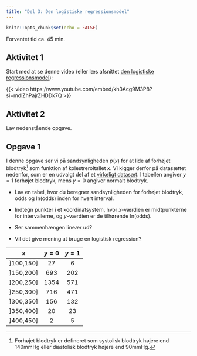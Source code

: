```yaml
---
title: "Del 3: Den logistiske regressionsmodel"
---
```



```r
knitr::opts_chunk$set(echo = FALSE)
```

[Forventet tid ca. 45 min.]{.estimeret_tid}

## Aktivitet 1 {.aimat}
Start med at se denne video (eller læs afsnittet [den logistiske regressionsmodel](../../materialer/logistisk/log-reg.qmd#den-logistiske-regressionsmodel)):

{{< video https://www.youtube.com/embed/kh3Acg9M3P8?si=mdlZhPajrZHDDk7Q >}}

## Aktivitet 2 {.aimat}

Lav nedenstående opgave.

::: {.callout-note collapse="false" appearance="minimal"}

## Opgave 1

I denne opgave ser vi på sandsynligheden $p(x)$ for at lide af forhøjet blodtryk[^17]  som funktion af kolestreroltallet $x$.
Vi kigger derfor på datasættet nedenfor, som er en udvalgt del af et [virkeligt datasæt](https://biolincc.nhlbi.nih.gov/studies/framcohort/).
I tabellen angiver $y=1$ forhøjet blodtryk, mens $y=0$ angiver normalt blodtryk.   

* Lav en tabel, hvor du beregner sandsynligheden for forhøjet blodtryk, odds og ln(odds) inden for hvert interval. 

* Indtegn punkter i et koordinatsystem, hvor $x$-værdien er midtpunkterne for intervallerne, og $y$-værdien er de tilhørende ln(odds). 

* Ser sammenhængen lineær ud? 

* Vil det give mening at bruge en logistisk regression?

|  $x$ | $y=0$ | $y=1$   |
|    :----:   | :----:   | :----:   |
| ]100,150] | 27   | 6    | 
| ]150,200] | 693    | 202   |
| ]200,250] | 1354   |   571    |
| ]250,300] | 716    |  471   |
| ]300,350] | 156   |  132  |
| ]350,400] | 20    |   23   | 
| ]400,450] | 2   |  5    | 
            

[^17]: Forhøjet blodtryk er defineret som systolisk blodtryk højere end 140mmHg eller diastolisk blodtryk højere end 90mmHg.

:::